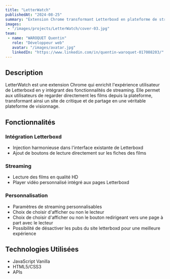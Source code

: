 ```yaml
---
title: "LetterWatch"
publishedAt: "2024-08-25"
summary: "Extension Chrome transformant Letterboxd en plateforme de streaming, permettant de visionner les films directement depuis le réseau social"
images:
 - "/images/projects/LetterWatch/cover-03.jpg"
team:
 - name: "WAROQUET Quentin"
   role: "Développeur web"
   avatar: "/images/avatar.jpg"
   linkedIn: "https://www.linkedin.com/in/quentin-waroquet-017008203/"
---
```


## Description

LetterWatch est une extension Chrome qui enrichit l'expérience utilisateur de Letterboxd en y intégrant des fonctionnalités de streaming. Elle permet aux utilisateurs de regarder directement les films depuis la plateforme, transformant ainsi un site de critique et de partage en une véritable plateforme de visionnage.

## Fonctionnalités

### Intégration Letterboxd

- Injection harmonieuse dans l'interface existante de Letterboxd
- Ajout de boutons de lecture directement sur les fiches des films

### Streaming

- Lecture des films en qualité HD
- Player vidéo personnalisé intégré aux pages Letterboxd

### Personnalisation

- Paramètres de streaming personnalisables
- Choix de choisir d'afficher ou non le lecteur
- Choix de choisir d'afficher ou non le bouton redirigeant vers une page à part avec le lecteur
- Possibilité de désactiver les pubs du site letterboxd pour une meilleure expérience

## Technologies Utilisées

 - JavaScript Vanilla
 - HTML5/CSS3
 - APIs